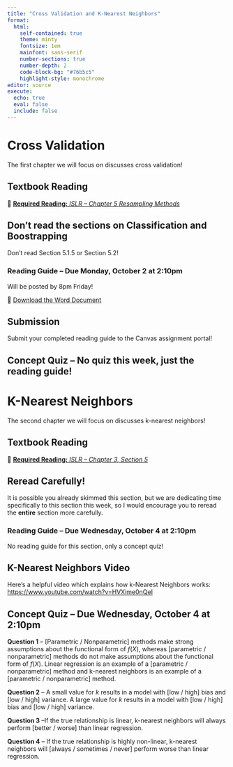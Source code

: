 ```yaml
---
title: "Cross Validation and K-Nearest Neighbors"
format: 
  html: 
    self-contained: true
    theme: minty
    fontsize: 1em
    mainfont: sans-serif
    number-sections: true
    number-depth: 2
    code-block-bg: "#76b5c5"
    highlight-style: monochrome
editor: source
execute: 
  echo: true
  eval: false
  include: false
---
```


# Cross Validation

The first chapter we will focus on discusses cross validation!

## Textbook Reading

📖 [**Required Reading:** *ISLR -- Chapter 5 Resampling Methods*](https://hastie.su.domains/ISLR2/ISLRv2_corrected_June_2023.pdf)

::: callout-warning
# Don't read the sections on Classification and Boostrapping

Don't read Section 5.1.5 or Section 5.2!
:::

### Reading Guide -- Due Monday, October 2 at 2:10pm

Will be posted by 8pm Friday!

📝 [Download the Word Document](reading-guide/week-2a.docx)

::: callout-note
# Submission

Submit your completed reading guide to the Canvas assignment portal!
:::

## Concept Quiz -- No quiz this week, just the reading guide!

# K-Nearest Neighbors

The second chapter we will focus on discusses k-nearest neighbors!

## Textbook Reading

📖 [**Required Reading:** *ISLR -- Chapter 3, Section 5*](https://hastie.su.domains/ISLR2/ISLRv2_corrected_June_2023.pdf)

::: callout-tip
# Reread Carefully!

It is possible you already skimmed this section, but we are dedicating time specifically to this section this week, so I would encourage you to reread the **entire** section more carefully.
:::

### Reading Guide -- Due Wednesday, October 4 at 2:10pm

No reading guide for this section, only a concept quiz!

## K-Nearest Neighbors Video 

Here's a helpful video which explains how k-Nearest Neighbors works: <https://www.youtube.com/watch?v=HVXime0nQeI>

## Concept Quiz -- Due Wednesday, October 4 at 2:10pm

**Question 1** -- [Parametric / Nonparametric] methods make strong assumptions about the functional form of $f(X)$, whereas [parametric / nonparametric] methods do not make assumptions about the functional form of $f(X)$. Linear regression is an example of a [parametric / nonparametric] method and k-nearest neighbors is an example of a [parametric / nonparametric] method.

**Question 2** -- A small value for $k$ results in a model with [low / high] bias and [low / high] variance. A large value for $k$ results in a model with [low / high] bias and [low / high] variance.


**Question 3** --If the true relationship is linear, k-nearest neighbors will always perform [better / worse] than linear regression.


**Question 4** -- If the true relationship is highly non-linear, k-nearest neighbors will [always / sometimes / never] perform worse than linear regression.


